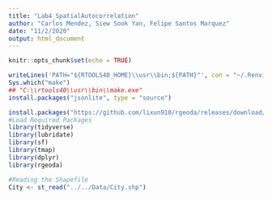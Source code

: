```yaml
---
title: "Lab4_SpatialAutocorrelation"
author: "Carlos Mendez, Siew Sook Yan, Felipe Santos Marquez"
date: "11/2/2020"
output: html_document
---
```


```r
knitr::opts_chunk$set(echo = TRUE)
```

```r
writeLines('PATH="${RTOOLS40_HOME}\\usr\\bin;${PATH}"', con = "~/.Renviron")
Sys.which("make")
## "C:\\rtools40\\usr\\bin\\make.exe"
install.packages("jsonlite", type = "source")
```


```r
install.packages("https://github.com/lixun910/rgeoda/releases/download/0.0.3/rgeoda_0.0.3.zip")
#Load Required Packages
library(tidyverse) 
library(lubridate)
library(sf)
library(tmap)
library(dplyr)
library(rgeoda)
```

```r
#Reading the Shapefile
City <- st_read("../../Data/City.shp")
```

